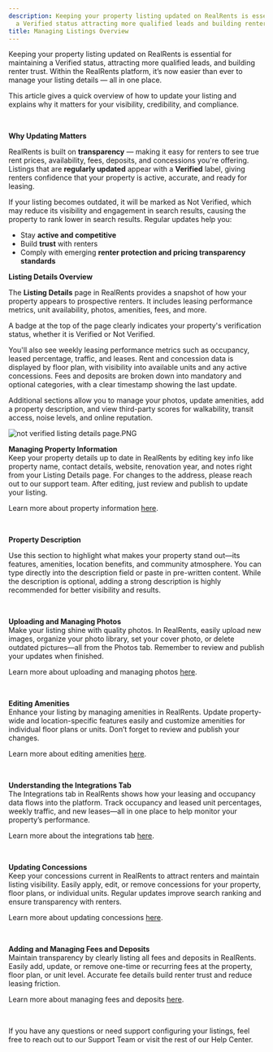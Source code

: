 ```yaml
---
description: Keeping your property listing updated on RealRents is essential for maintaining
  a Verified status attracting more qualified leads and building renter trust W...
title: Managing Listings Overview
---
```


Keeping your property listing updated on RealRents is essential for maintaining a Verified status, attracting more qualified leads, and building renter trust. Within the RealRents platform, it’s now easier than ever to manage your listing details — all in one place. 

This article gives a quick overview of how to update your listing and explains why it matters for your visibility, credibility, and compliance.

 

**Why Updating Matters**

RealRents is built on **transparency** — making it easy for renters to see true rent prices, availability, fees, deposits, and concessions you're offering. Listings that are **regularly updated** appear with a **Verified** label, giving renters confidence that your property is active, accurate, and ready for leasing.

If your listing becomes outdated, it will be marked as Not Verified, which may reduce its visibility and engagement in search results, causing the property to rank lower in search results. Regular updates help you:

* Stay **active and competitive**
* Build **trust** with renters
* Comply with emerging **renter protection and pricing transparency standards**

**Listing Details Overview**

The **Listing Details** page in RealRents provides a snapshot of how your property appears to prospective renters. It includes leasing performance metrics, unit availability, photos, amenities, fees, and more.

A badge at the top of the page clearly indicates your property's verification status, whether it is Verified or Not Verified.

You'll also see weekly leasing performance metrics such as occupancy, leased percentage, traffic, and leases. Rent and concession data is displayed by floor plan, with visibility into available units and any active concessions. Fees and deposits are broken down into mandatory and optional categories, with a clear timestamp showing the last update.

Additional sections allow you to manage your photos, update amenities, add a property description, and view third-party scores for walkability, transit access, noise levels, and online reputation.

![not verified listing details page.PNG](/images/radix/d6dcf572b0fa48563522aa8b98dbb2c816527f6b.png) 

**Managing Property Information**  
Keep your property details up to date in RealRents by editing key info like property name, contact details, website, renovation year, and notes right from your Listing Details page. For changes to the address, please reach out to our support team. After editing, just review and publish to update your listing.

Learn more about property information [here](how-to-manage-property-information-in-realrents).

 

**Property Description**

Use this section to highlight what makes your property stand out—its features, amenities, location benefits, and community atmosphere. You can type directly into the description field or paste in pre-written content. While the description is optional, adding a strong description is highly recommended for better visibility and results.                                                   

 

**Uploading and Managing Photos**  
Make your listing shine with quality photos. In RealRents, easily upload new images, organize your photo library, set your cover photo, or delete outdated pictures—all from the Photos tab. Remember to review and publish your updates when finished.

Learn more about uploading and managing photos [here](kb://article/zendesk:radix:38096525453581).

 

**Editing Amenities**  
Enhance your listing by managing amenities in RealRents. Update property-wide and location-specific features easily and customize amenities for individual floor plans or units. Don’t forget to review and publish your changes.

Learn more about editing amenities [here](how-to-edit-amenities-in-realrents).

 

**Understanding the Integrations Tab**  
The Integrations tab in RealRents shows how your leasing and occupancy data flows into the platform. Track occupancy and leased unit percentages, weekly traffic, and new leases—all in one place to help monitor your property’s performance.

Learn more about the integrations tab [here](understanding-the-integrations-tab-in-realrents).

 

**Updating Concessions**  
Keep your concessions current in RealRents to attract renters and maintain listing visibility. Easily apply, edit, or remove concessions for your property, floor plans, or individual units. Regular updates improve search ranking and ensure transparency with renters.

Learn more about updating concessions [here](../fees-deposits-and-concessions/how-to-update-concessions-in-realrents).

 

**Adding and Managing Fees and Deposits**  
Maintain transparency by clearly listing all fees and deposits in RealRents. Easily add, update, or remove one-time or recurring fees at the property, floor plan, or unit level. Accurate fee details build renter trust and reduce leasing friction.

Learn more about managing fees and deposits [here](kb://article/zendesk:radix:35688856674445).

 

If you have any questions or need support configuring your listings, feel free to reach out to our Support Team or visit the rest of our Help Center.